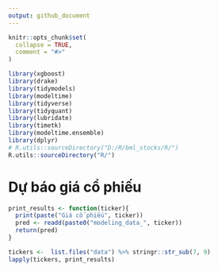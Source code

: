 ```yaml
---
output: github_document
---
```


<!-- README.md is generated from README.Rmd. Please edit that file -->

```r
knitr::opts_chunk$set(
  collapse = TRUE,
  comment = "#>"
)
```

```r
library(xgboost)
library(drake)
library(tidymodels)
library(modeltime)
library(tidyverse)
library(tidyquant)
library(lubridate)
library(timetk)
library(modeltime.ensemble)
library(dplyr)
# R.utils::sourceDirectory("D:/R/bml_stocks/R/")
R.utils::sourceDirectory("R/")

```

# Dự báo giá cổ phiếu 

```r
print_results <- function(ticker){
  print(paste("Giá cổ phiếu", ticker))
  pred <- readd(paste0("modeling_data_", ticker))
  return(pred)
}
```

```r
tickers <-  list.files("data") %>% stringr::str_sub(7, 9) 
lapply(tickers, print_results)
```
